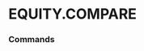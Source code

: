 # EQUITY.COMPARE


### Commands
<ul className='grid grid-cols-1 md:grid-cols-2 lg:grid-cols-3 xl:grid-cols-4 gap-4 -ml-6'>
<ReferenceCard
    title="PEERS"
    description="Equity Peers. Company peers."
    url="compare/peers"
    command
/>
</ul>

